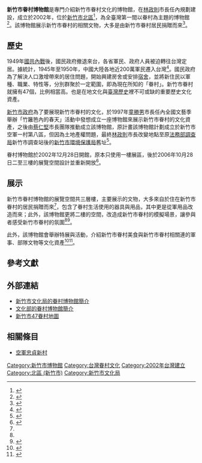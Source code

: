 {{Coord|24|48|51|N|120|58|01|E|display=title}}
{{Infobox building
|name                = 新竹市眷村博物館
|native_name         = Hsinchu Museum of Military Dependents Village
|image               = Entrance of Military Dependants' Village Museum of Hsinchu City.jpg
|opening             = 2002年12月28日
|location            = 新竹市北區東大路二段105號
|building_type       = [[博物館|博物館]]
|start_date          = 
|completion_date     = 
|cost                = 
|roof                = 
|top_floor           = 
|architectural       = 
|observatory         = 
|floor_count         = 
|floor_area          = 330 平方公尺
|elevator_count      = 
|architect           = 
|structural_engineer = 
|main_contractor     = 
|management          = 
|owner               = 
|website             = {{URL|1=https://culture.hccg.gov.tw/ch/home.jsp?id=148&parentpath=0,145|2=新竹市眷村博物館}} 
|references          = 開放時間：<br>週二至週日<br>09:00-17:00<br>(週一、民俗假日及選舉日休館)<br>聯絡資訊：<br>03-5338442
}}

{{see also|新竹市眷村列表}}
'''新竹市眷村博物館'''是專門介紹新竹市眷村文化的博物館，在[[林政則|林政則]]市長任內規劃建設，成立於2002年，位於[[新竹市|新竹市]][[北區_(新竹市)|北區]]<ref name="TaiwanAcademy">{{Cite web |url=http://zh-tw.taiwanacademy.tw/article/index.php?sn=6589 |title=新竹市眷村博物館介紹 |accessdate=2014-10-26 |work= |publisher=臺灣書院 |date= |archive-url=https://web.archive.org/web/20141026083757/http://zh-tw.taiwanacademy.tw/article/index.php?sn=6589 |archive-date=2014-10-26 |dead-url=yes }}</ref>，為全臺灣第一間以眷村為主題的博物館<ref>{{Cite web |url=http://www.studioss.com/cultural/cultural-05.htm |title=新竹市地方文化館介紹 |accessdate=2014-10-26 |work= |publisher=米力文化空間 |date= |archive-date=2016-03-04 |archive-url=https://web.archive.org/web/20160304201237/http://www.studioss.com/cultural/cultural-05.htm |dead-url=no }}</ref>。該博物館展示新竹市眷村的相關文物，大多是由新竹市眷村居民捐贈而來<ref name="TaiwanStory">{{Cite web |url=https://storytaiwan.tw/Story_Detail_c.aspx?n=BE0A58B8F5E85B8F&s=1D71A01438244DF8 |title=新竹市眷村博物館的幕後推手 |accessdate=2014-10-26 |work=台灣故事島 |publisher=文化部 |date=2014-03-24 |archive-date=2014-10-26 |archive-url=https://web.archive.org/web/20141026104557/https://storytaiwan.tw/Story_Detail_c.aspx?n=BE0A58B8F5E85B8F&s=1D71A01438244DF8 |dead-url=no }}</ref>。

==歷史==
1949年[[國共內戰|國共內戰]]後，國民政府撤退來台，各省軍民、政府人員被迫轉往台灣定居。據統計，1945年至1950年，中國大陸各地近200萬軍民遷入台灣<ref>{{cite book |author=《文史參考》2011年第22期 |title=寶島眷村背后的國共恩仇 |publisher=人民日報社 |}}</ref>。國民政府為了解決人口激增帶來的居住問題，開始興建房舍或安排[[宿舍|宿舍]]，並將新住民以軍種、職業、特性等，分別群聚於一定範圍，即為現在所知的「眷村」。新竹市眷村就擁有47個，比例相當高。也是在地文化與[[臺灣歷史|臺灣歷史]]裡不可或缺的重要歷史文化資產。

[[新竹市政府|新竹市政府]]為了要展現新竹市眷村的文化，於1997年[[童勝男|童勝男]]市長任內全國文藝季舉辦「竹籬笆內的春天」活動中發想成立一座博物館來展示新竹市眷村的文化資產，之後由[[蔡仁堅|蔡仁堅]]市長團隊推動成立該博物館，原計畫該博物館計劃成立於新竹市空軍一村第八區，但因為土地產權問題，最終[[林政則|林政則]]市長改變地點至原[[法務部調查局|法務部調查局]]新竹市調查站後的[[新竹市環境保護局|新竹市環境保護局]]舊址<ref>{{cite web|url=https://culture.hccg.gov.tw/ch/home.jsp?id=175&parentpath=0,145,148|title=眷村博物館緣起|publisher=新竹市文化局|accessdate=|date=2018-10-14|archive-date=2021-10-06|archive-url=https://web.archive.org/web/20211006164846/https://culture.hccg.gov.tw/ch/home.jsp?id=175&parentpath=0,145,148|dead-url=no}}</ref>。

眷村博物館於2002年12月28日開館，原本只使用一樓展區，後於2006年10月28日二至三樓的展覽空間設計並重新開放<ref>{{cite web|url=http://superspace.moc.gov.tw/hall/local_culture_page.aspx?oid=38837a44-b99b-4c87-9216-cea6ea195b7c|title=新竹市眷村博物館|publisher=文化部|accessdate=|archive-url=https://web.archive.org/web/20140517132622/http://superspace.moc.gov.tw/hall/local_culture_page.aspx?oid=38837a44-b99b-4c87-9216-cea6ea195b7c|archive-date=2014-05-17|dead-url=yes}}</ref>。

==展示==
新竹市眷村博物館的展覽空間共三層樓，主要展示的文物，大多來自於住在新竹市眷村的居民捐贈而來<ref name="TaiwanStory"/>，包含了眷村生活使用的器具與用品，其中更是從軍用品改造而來；此外，該博物館更將二樓的空間，改造成新竹市眷村的模擬場景，讓參與者感受新竹市眷村的氛圍<ref name="TaiwanAcademy"/><ref>{{Cite web |url=https://www.youtube.com/watch?v=un6LO0zcW-8#t=21 |title=新竹眷村博物館二至三樓整修暨整體環境改造 |accessdate=2014-10-26 |work= |publisher=墨田事業 Sumida Group |date=2013-04-09 |archive-date=2017-03-05 |archive-url=https://web.archive.org/web/20170305091110/https://www.youtube.com/watch?v=un6LO0zcW-8#t=21 |dead-url=no }}</ref>。

此外，該博物館會舉辦特展與活動，介紹新竹市眷村美食與新竹市眷村相關連的軍事、部隊文物等文化資產<ref>{{Cite news |url=http://www.chinatimes.com/realtimenews/20141015004925-260405 |title=新竹市眷村藝術季 19日將登場 |accessdate=2014-10-26 |work=中時電子報 |publisher=中時媒體集團 |date=2014-10-15 |archive-date=2019-06-19 |archive-url=https://web.archive.org/web/20190619083615/https://www.chinatimes.com/realtimenews/20141015004925-260405 |dead-url=no }}</ref><ref>{{Cite web |url=http://www.ocac.gov.tw/OCAC/SubSites/Pages/Detail.aspx?site=7e595f8b-054a-4a73-826f-7f48a802c5d8&nodeid=1071&pid=21231 |title=竹市眷村麵特展 回味眷村時光 |accessdate=2014-10-26 |work=宏觀全球訊息 |publisher=南非華僑服務站 |date=2014-09-13 |archive-date=2015-09-24 |archive-url=https://web.archive.org/web/20150924054616/http://www.ocac.gov.tw/OCAC/SubSites/Pages/Detail.aspx?site=7e595f8b-054a-4a73-826f-7f48a802c5d8&nodeid=1071&pid=21231 |dead-url=no }}</ref>。

==參考文獻==
{{Commonscat|Military Dependants' Village Museum of Hsinchu City}}
{{Wikivoyage|新竹市眷村文化巡禮}}
{{reflist}}

==外部連結==
*[https://culture.hccg.gov.tw/ch/home.jsp?id=148&parentpath=0,145 新竹市文化局的眷村博物館簡介] {{Wayback|url=https://culture.hccg.gov.tw/ch/home.jsp?id=148&parentpath=0,145 |date=20211006155824 }}
*[https://web.archive.org/web/20140517132622/http://superspace.moc.gov.tw/hall/local_culture_page.aspx?oid=38837a44-b99b-4c87-9216-cea6ea195b7c 文化部的眷村博物館簡介]
*[https://www.google.com/maps/d/viewer?dg=feature&msa=0&mid=zjmJseFA0VRA.k-Fs8Gf3ywgQ 新竹市47眷村地圖] {{Wayback|url=https://www.google.com/maps/d/viewer?dg=feature&msa=0&mid=zjmJseFA0VRA.k-Fs8Gf3ywgQ |date=20150128214113 }}

==相關條目==
*[[空軍忠貞新村|空軍忠貞新村]]

{{臺灣博物館}}
[[Category:新竹市博物館|Category:新竹市博物館]]
[[Category:台灣眷村文化|Category:台灣眷村文化]]
[[Category:2002年台灣建立|Category:2002年台灣建立]]
[[Category:北區_(新竹市)|Category:北區 (新竹市)]]
[[Category:新竹市文化局|Category:新竹市文化局]]